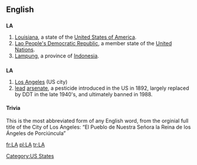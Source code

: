 {{see|Appendix:Variations of "la"}}
==English==

==={{abbreviation}}===
'''LA'''

# [[Louisiana]], a state of the [[United States of America]].
# [[Lao People's Democratic Republic]], a member state of the [[United Nations]].
# [[Lampung]], a province of [[Indonesia]].

==={{initialism}}===
'''LA'''

# [[Los Angeles]] (US city)
# [[lead]] [[arsenate]], a pesticide introduced in the US in 1892, largely replaced by DDT in the late 1940's, and ultimately banned in 1988.

====Trivia====
This is the most abbreviated form of any English word, from the orginial full title of the City of Los Angeles: “El Pueblo de Nuestra Señora la Reina de los Ángeles de Porciúncula”

[[Category:US States]]

[[fr:LA]]
[[pl:LA]]
[[tr:LA]]